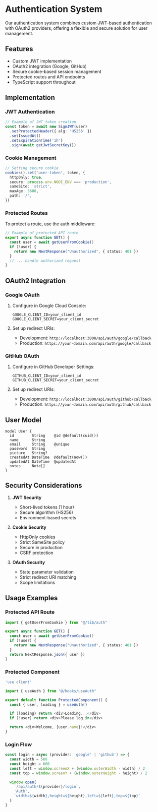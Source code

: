 # Authentication System

Our authentication system combines custom JWT-based authentication with OAuth2 providers, offering a flexible and secure solution for user management.

## Features

- Custom JWT implementation
- OAuth2 integration (Google, GitHub)
- Secure cookie-based session management
- Protected routes and API endpoints
- TypeScript support throughout

## Implementation

### JWT Authentication

```typescript
// Example of JWT token creation
const token = await new SignJWT(user)
  .setProtectedHeader({ alg: 'HS256' })
  .setIssuedAt()
  .setExpirationTime('1h')
  .sign(await getJwtSecretKey())
```

### Cookie Management

```typescript
// Setting secure cookie
cookies().set('user-token', token, {
  httpOnly: true,
  secure: process.env.NODE_ENV === 'production',
  sameSite: 'strict',
  maxAge: 3600,
  path: '/',
})
```

### Protected Routes

To protect a route, use the auth middleware:

```typescript
// Example of protected API route
export async function GET() {
  const user = await getUserFromCookie()
  if (!user) {
    return new NextResponse("Unauthorized", { status: 401 })
  }
  // ... handle authorized request
}
```

## OAuth2 Integration

### Google OAuth

1. Configure in Google Cloud Console:
   ```env
   GOOGLE_CLIENT_ID=your_client_id
   GOOGLE_CLIENT_SECRET=your_client_secret
   ```

2. Set up redirect URIs:
   - Development: `http://localhost:3000/api/auth/google/callback`
   - Production: `https://your-domain.com/api/auth/google/callback`

### GitHub OAuth

1. Configure in GitHub Developer Settings:
   ```env
   GITHUB_CLIENT_ID=your_client_id
   GITHUB_CLIENT_SECRET=your_client_secret
   ```

2. Set up redirect URIs:
   - Development: `http://localhost:3000/api/auth/github/callback`
   - Production: `https://your-domain.com/api/auth/github/callback`

## User Model

```prisma
model User {
  id        String    @id @default(cuid())
  name      String
  email     String    @unique
  password  String
  picture   String?
  createdAt DateTime  @default(now())
  updatedAt DateTime  @updatedAt
  notes     Note[]
}
```

## Security Considerations

1. **JWT Security**
   - Short-lived tokens (1 hour)
   - Secure algorithm (HS256)
   - Environment-based secrets

2. **Cookie Security**
   - HttpOnly cookies
   - Strict SameSite policy
   - Secure in production
   - CSRF protection

3. **OAuth Security**
   - State parameter validation
   - Strict redirect URI matching
   - Scope limitations

## Usage Examples

### Protected API Route

```typescript
import { getUserFromCookie } from "@/lib/auth"

export async function GET() {
  const user = await getUserFromCookie()
  if (!user) {
    return new NextResponse("Unauthorized", { status: 401 })
  }
  return NextResponse.json({ user })
}
```

### Protected Component

```typescript
'use client'

import { useAuth } from "@/hooks/useAuth"

export default function ProtectedComponent() {
  const { user, loading } = useAuth()

  if (loading) return <div>Loading...</div>
  if (!user) return <div>Please log in</div>

  return <div>Welcome, {user.name}!</div>
}
```

### Login Flow

```typescript
const login = async (provider: 'google' | 'github') => {
  const width = 500
  const height = 600
  const left = window.screenX + (window.outerWidth - width) / 2
  const top = window.screenY + (window.outerHeight - height) / 2

  window.open(
    `/api/auth/${provider}/login`,
    'Auth',
    `width=${width},height=${height},left=${left},top=${top}`
  )
}
``` 
